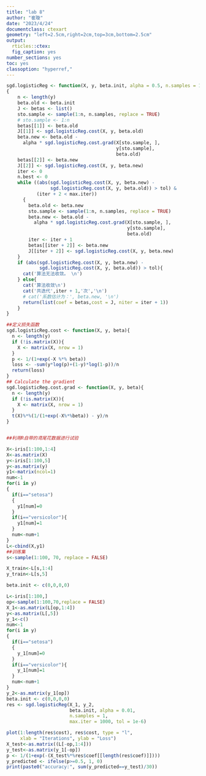 ```yaml
---
title: "lab 8"
author: "崔璇"
date: "2023/4/24"
documentclass: ctexart
geometry: "left=2.5cm,right=2cm,top=3cm,bottom=2.5cm"
output:
  rticles::ctex:
  fig_caption: yes
number_sections: yes
toc: yes
classoption: "hyperref,"
---
```

```r
sgd.logisticReg <- function(X, y, beta.init, alpha = 0.5, n.samples = 1, tol = 1e-5, max.iter = 100)
{
    n <- length(y)
    beta.old <- beta.init
    J <- betas <- list()
    sto.sample <- sample(1:n, n.samples, replace = TRUE)
    # sto.sample <- 1:n
    betas[[1]] <- beta.old
    J[[1]] <- sgd.logisticReg.cost(X, y, beta.old)
    beta.new <- beta.old -
      alpha * sgd.logisticReg.cost.grad(X[sto.sample, ],
                                        y[sto.sample],
                                        beta.old)
    betas[[2]] <- beta.new
    J[[2]] <- sgd.logisticReg.cost(X, y, beta.new)
    iter <- 0
    n.best <- 0
    while ((abs(sgd.logisticReg.cost(X, y, beta.new) -
                sgd.logisticReg.cost(X, y, beta.old)) > tol) &
           (iter + 2 < max.iter))
      {
        beta.old <- beta.new
        sto.sample <- sample(1:n, n.samples, replace = TRUE)
        beta.new <- beta.old -
          alpha * sgd.logisticReg.cost.grad(X[sto.sample, ],
                                            y[sto.sample],
                                            beta.old)
        iter <- iter + 1
        betas[[iter + 2]] <- beta.new
        J[[iter + 2]] <- sgd.logisticReg.cost(X, y, beta.new)
    }
    if (abs(sgd.logisticReg.cost(X, y, beta.new) -
            sgd.logisticReg.cost(X, y, beta.old)) > tol){
      cat('算法无法收敛。 \n')
    } else{
      cat('算法收敛\n')
      cat('共迭代',iter + 1,'次','\n')
      # cat('系数估计为：', beta.new, '\n')
      return(list(coef = betas,cost = J, niter = iter + 1))
    }
}

##定义损失函数
sgd.logisticReg.cost <- function(X, y, beta){
  n <- length(y)
  if (!is.matrix(X)){
    X <- matrix(X, nrow = 1)
  }
  p <- 1/(1+exp(-X %*% beta))
  loss <- -sum(y*log(p)+(1-y)*log(1-p))/n
  return(loss)
}
## Calculate the gradient
sgd.logisticReg.cost.grad <- function(X, y, beta){
  n <- length(y)
  if (!is.matrix(X)){
    X <- matrix(X, nrow = 1)
  }
  t(X)%*%(1/(1+exp(-X%*%beta)) - y)/n
}


##利用R自带的鸢尾花数据进行试验

X<-iris[1:100,1:4]
X<-as.matrix(X)
y<-iris[1:100,5]
y<-as.matrix(y)
y1<-matrix(ncol=1)
num<-1
for(i in y)
{
  if(i=="setosa")
  {
    y1[num]=0
  }
  if(i=="versicolor"){
    y1[num]=1
  }
  num<-num+1
}
L<-cbind(X,y1)
##训练集
s<-sample(1:100, 70, replace = FALSE)

X_train<-L[s,1:4]
y_train<-L[s,5]

beta.init <- c(0,0,0,0)

L<-iris[1:100,]
op<-sample(1:100,70,replace = FALSE)
X_1<-as.matrix(L[op,1:4])
y<-as.matrix(L[,5])
y_1<-c()
num<-1
for(i in y)
{
  if(i=="setosa")
  {
    y_1[num]=0
  }
  if(i=="versicolor"){
    y_1[num]=1
  }
  num<-num+1
}
y_2<-as.matrix(y_1[op])
beta.init <- c(0,0,0,0)
res <- sgd.logisticReg(X_1, y_2,
                       beta.init, alpha = 0.01,
                       n.samples = 1,
                       max.iter = 1000, tol = 1e-6)

plot(1:length(res$cost), res$cost, type = "l",
     xlab = "Iterations", ylab = "Loss")
X_test<-as.matrix((L[-op,1:4]))
y_test<-as.matrix(y_1[-op])
p <- 1/(1+exp(-(X_test%*%res$coef[[length(res$coef)]])))
y_predicted <- ifelse(p>=0.5, 1, 0)
print(paste0("accuracy:", sum(y_predicted==y_test)/30))



```

